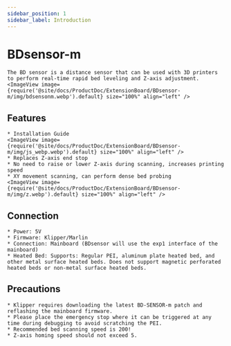 ```yaml
---
sidebar_position: 1
sidebar_label: Introduction
---
```




# BDsensor-m

    The BD sensor is a distance sensor that can be used with 3D printers to perform real-time rapid bed leveling and Z-axis adjustment.
    <ImageView image={require('@site/docs/ProductDoc/ExtensionBoard/BDsensor-m/img/bdsensonm.webp').default} size="100%" align="left" />

## Features
    * Installation Guide
    <ImageView image={require('@site/docs/ProductDoc/ExtensionBoard/BDsensor-m/img/js_webp.webp').default} size="100%" align="left" />
    * Replaces Z-axis end stop
    * No need to raise or lower Z-axis during scanning, increases printing speed
    * XY movement scanning, can perform dense bed probing
    <ImageView image={require('@site/docs/ProductDoc/ExtensionBoard/BDsensor-m/img/z.webp').default} size="100%" align="left" />

## Connection

    * Power: 5V
    * Firmware: Klipper/Marlin
    * Connection: Mainboard (BDsensor will use the exp1 interface of the mainboard)
    * Heated Bed: Supports: Regular PEI, aluminum plate heated bed, and other metal surface heated beds. Does not support magnetic perforated heated beds or non-metal surface heated beds.

## Precautions

    * Klipper requires downloading the latest BD-SENSOR-m patch and reflashing the mainboard firmware.
    * Please place the emergency stop where it can be triggered at any time during debugging to avoid scratching the PEI.
    * Recommended bed scanning speed is 200!
    * Z-axis homing speed should not exceed 5.